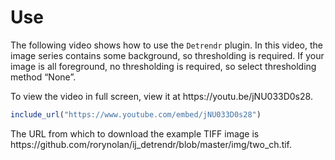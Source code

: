 # Use

The following video shows how to use the `Detrendr` plugin. In this video, the image series contains some background, so thresholding is required. If your image is all foreground, no thresholding is required, so select thresholding method "None".

To view the video in full screen, view it at https://youtu.be/jNU033D0s28.

```r
include_url("https://www.youtube.com/embed/jNU033D0s28")
```

The URL from which to download the example TIFF image is https://github.com/rorynolan/ij_detrendr/blob/master/img/two_ch.tif.